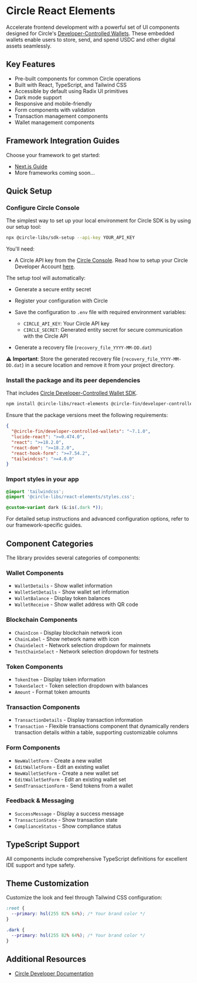 
<Meta
  title="Getting Started"
  description="Circle React Elements - A comprehensive UI library for Circle's Developer-Controlled Wallets"
/>

# Circle React Elements

Accelerate frontend development with a powerful set of UI components designed for Circle's [Developer-Controlled Wallets](https://developers.circle.com/w3s/developer-controlled-wallets). These embedded wallets enable users to store, send, and spend USDC and other digital assets seamlessly.

## Key Features

- Pre-built components for common Circle operations
- Built with React, TypeScript, and Tailwind CSS
- Accessible by default using Radix UI primitives
- Dark mode support
- Responsive and mobile-friendly
- Form components with validation
- Transaction management components
- Wallet management components

## Framework Integration Guides

Choose your framework to get started:

- [Next.js Guide](?path=/docs/guides-next-js-guide--docs)
- More frameworks coming soon...

## Quick Setup

### Configure Circle Console

The simplest way to set up your local environment for Circle SDK is by using our setup tool:

```bash
npx @circle-libs/sdk-setup --api-key YOUR_API_KEY
```

You'll need:

- A Circle API key from the [Circle Console](https://console.circle.com). Read how to setup your Circle Developer Account [here](https://developers.circle.com/w3s/circle-developer-account).

The setup tool will automatically:

- Generate a secure entity secret
- Register your configuration with Circle
- Save the configuration to `.env` file with required environment variables:

  - `CIRCLE_API_KEY`: Your Circle API key
  - `CIRCLE_SECRET`: Generated entity secret for secure communication with the Circle API

- Generate a recovery file (`recovery_file_YYYY-MM-DD.dat`)

⚠️ **Important**: Store the generated recovery file (`recovery_file_YYYY-MM-DD.dat`) in a secure location and remove it from your project directory.

### Install the package and its peer dependencies

That includes [Circle Developer-Controlled Wallet SDK](https://developers.circle.com/w3s/nodejs-sdk).

```bash
npm install @circle-libs/react-elements @circle-fin/developer-controlled-wallets lucide-react react-hook-form tailwindcss
```

Ensure that the package versions meet the following requirements:

```json
{
  "@circle-fin/developer-controlled-wallets": "~7.1.0",
  "lucide-react": ">=0.474.0",
  "react": ">=18.2.0",
  "react-dom": ">=18.2.0",
  "react-hook-form": ">=7.54.2",
  "tailwindcss": ">=4.0.0"
}
```

### Import styles in your app

```css
@import 'tailwindcss';
@import '@circle-libs/react-elements/styles.css';

@custom-variant dark (&:is(.dark *));
```

For detailed setup instructions and advanced configuration options, refer to our framework-specific guides.

## Component Categories

The library provides several categories of components:

### Wallet Components

- `WalletDetails` - Show wallet information
- `WalletSetDetails` - Show wallet set information
- `WalletBalance` - Display token balances
- `WalletReceive` - Show wallet address with QR code

### Blockchain Components

- `ChainIcon` - Display blockchain network icon
- `ChainLabel` - Show network name with icon
- `ChainSelect` - Network selection dropdown for mainnets
- `TestChainSelect` - Network selection dropdown for testnets

### Token Components

- `TokenItem` - Display token information
- `TokenSelect` - Token selection dropdown with balances
- `Amount` - Format token amounts

### Transaction Components

- `TransactionDetails` - Display transaction information
- `Transaction` - Flexible transactions component that dynamically renders transaction details within a table, supporting customizable columns

### Form Components

- `NewWalletForm` - Create a new wallet
- `EditWalletForm` - Edit an existing wallet
- `NewWalletSetForm` - Create a new wallet set
- `EditWalletSetForm` - Edit an existing wallet set
- `SendTransactionForm` - Send tokens from a wallet

### Feedback & Messaging

- `SuccessMessage` - Display a success message
- `TransactionState` - Show transaction state
- `ComplianceStatus` - Show compliance status

## TypeScript Support

All components include comprehensive TypeScript definitions for excellent IDE support and type safety.

## Theme Customization

Customize the look and feel through Tailwind CSS configuration:

```css
:root {
  --primary: hsl(255 82% 64%); /* Your brand color */
}

.dark {
  --primary: hsl(255 82% 64%); /* Your brand color */
}
```

## Additional Resources

- [Circle Developer Documentation](https://developers.circle.com/w3s/developer-controlled-create-your-first-wallet)
